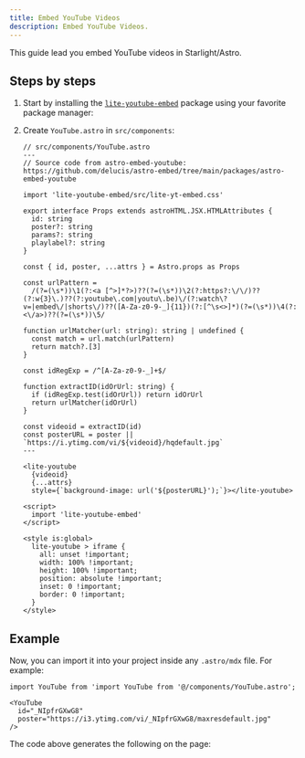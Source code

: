 ```yaml
---
title: Embed YouTube Videos
description: Embed YouTube Videos.
---
```



This guide lead you embed YouTube videos in Starlight/Astro.

## Steps by steps

<Steps>

1.  Start by installing the [`lite-youtube-embed`](https://github.com/paulirish/lite-youtube-embed) package using your favorite package manager:

    <PackageManagerCommand command="add lite-youtube-embed" />

2.  Create `YouTube.astro` in `src/components`:

    ```astro
    // src/components/YouTube.astro
    ---
    // Source code from astro-embed-youtube: https://github.com/delucis/astro-embed/tree/main/packages/astro-embed-youtube
    
    import 'lite-youtube-embed/src/lite-yt-embed.css'

    export interface Props extends astroHTML.JSX.HTMLAttributes {
      id: string
      poster?: string
      params?: string
      playlabel?: string
    }

    const { id, poster, ...attrs } = Astro.props as Props

    const urlPattern =
      /(?=(\s*))\1(?:<a [^>]*?>)??(?=(\s*))\2(?:https?:\/\/)??(?:w{3}\.)??(?:youtube\.com|youtu\.be)\/(?:watch\?v=|embed\/|shorts\/)??([A-Za-z0-9-_]{11})(?:[^\s<>]*)(?=(\s*))\4(?:<\/a>)??(?=(\s*))\5/

    function urlMatcher(url: string): string | undefined {
      const match = url.match(urlPattern)
      return match?.[3]
    }

    const idRegExp = /^[A-Za-z0-9-_]+$/

    function extractID(idOrUrl: string) {
      if (idRegExp.test(idOrUrl)) return idOrUrl
      return urlMatcher(idOrUrl)
    }

    const videoid = extractID(id)
    const posterURL = poster || `https://i.ytimg.com/vi/${videoid}/hqdefault.jpg`
    ---

    <lite-youtube
      {videoid}
      {...attrs}
      style={`background-image: url('${posterURL}');`}></lite-youtube>

    <script>
      import 'lite-youtube-embed'
    </script>

    <style is:global>
      lite-youtube > iframe {
        all: unset !important;
        width: 100% !important;
        height: 100% !important;
        position: absolute !important;
        inset: 0 !important;
        border: 0 !important;
      }
    </style>
    ```

</Steps>

## Example

Now, you can import it into your project inside any `.astro/mdx` file. For example:

```mdx
import YouTube from 'import YouTube from '@/components/YouTube.astro';

<YouTube
  id="_NIpfrGXwG8"
  poster="https://i3.ytimg.com/vi/_NIpfrGXwG8/maxresdefault.jpg"
/>
```

The code above generates the following on the page:

<YouTube
  id="_NIpfrGXwG8"
  poster="https://i3.ytimg.com/vi/_NIpfrGXwG8/maxresdefault.jpg"
/>
